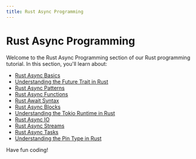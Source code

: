 ```yaml
---
title: Rust Async Programming
---
```


# Rust Async Programming

Welcome to the Rust Async Programming section of our Rust programming tutorial. In this section, you'll learn about:

- [Rust Async Basics](./0-rust-async-basics.mdx)
- [Understanding the Future Trait in Rust](./1-rust-future-trait.mdx)
- [Rust Async Patterns](./10-rust-async-patterns.mdx)
- [Rust Async Functions](./2-rust-async-functions.mdx)
- [Rust Await Syntax](./3-rust-await-syntax.mdx)
- [Rust Async Blocks](./4-rust-async-blocks.mdx)
- [Understanding the Tokio Runtime in Rust](./5-rust-tokio-runtime.mdx)
- [Rust Async IO](./6-rust-async-io.mdx)
- [Rust Async Streams](./7-rust-async-streams.mdx)
- [Rust Async Tasks](./8-rust-async-tasks.mdx)
- [Understanding the Pin Type in Rust](./9-rust-pin-type.mdx)

Have fun coding!